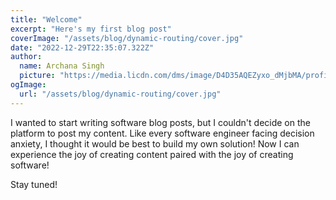 ```yaml
---
title: "Welcome"
excerpt: "Here's my first blog post"
coverImage: "/assets/blog/dynamic-routing/cover.jpg"
date: "2022-12-29T22:35:07.322Z"
author:
  name: Archana Singh
  picture: "https://media.licdn.com/dms/image/D4D35AQEZyxo_dMjbMA/profile-framedphoto-shrink_100_100/0/1670519479753?e=1672977600&v=beta&t=nCsjIhV8KTriCxjJQ9kLcxs5exT26xquyISF7NQwtNQ"
ogImage:
  url: "/assets/blog/dynamic-routing/cover.jpg"
---
```


I wanted to start writing software blog posts, but I couldn't decide on the platform to post my content. Like every software engineer facing decision anxiety, I thought it would be best to build my own solution! Now I can experience the joy of creating content paired with the joy of creating software!

Stay tuned!
